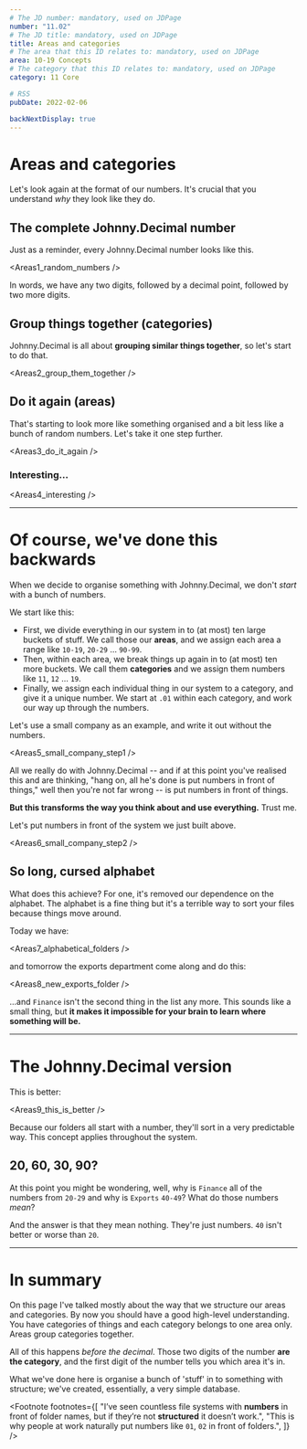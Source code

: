 ```yaml
---
# The JD number: mandatory, used on JDPage
number: "11.02"
# The JD title: mandatory, used on JDPage
title: Areas and categories
# The area that this ID relates to: mandatory, used on JDPage
area: 10-19 Concepts
# The category that this ID relates to: mandatory, used on JDPage
category: 11 Core

# RSS
pubDate: 2022-02-06

backNextDisplay: true
---
```




# Areas and categories

Let's look again at the format of our numbers. It's crucial that you understand _why_ they look like they do.

## The complete Johnny.Decimal number

Just as a reminder, every Johnny.Decimal number looks like this.

<Areas1_random_numbers />

In words, we have any two digits, followed by a decimal point, followed by two more digits.

## Group things together (categories)

Johnny.Decimal is all about **grouping similar things together**, so let's start to do that.

<Areas2_group_them_together />

## Do it again (areas)

That's starting to look more like something organised and a bit less like a bunch of random numbers. Let's take it one step further.

<Areas3_do_it_again />

### Interesting...

<Areas4_interesting />

---

# Of course, we've done this backwards

When we decide to organise something with Johnny.Decimal, we don't _start_ with a bunch of numbers.

We start like this:

- First, we divide everything in our system in to (at most) ten large buckets of stuff. We call those our **areas**, and we assign each area a range like `10-19`, `20-29` … `90-99`.
- Then, within each area, we break things up again in to (at most) ten more buckets. We call them **categories** and we assign them numbers like `11`, `12` … `19`.
- Finally, we assign each individual thing in our system to a category, and give it a unique number. We start at `.01` within each category, and work our way up through the numbers.

Let's use a small company as an example, and write it out without the numbers.

<Areas5_small_company_step1 />

All we really do with Johnny.Decimal -- and if at this point you've realised this and are thinking, "hang on, all he's done is put numbers in front of things," well then you're not far wrong -- is put numbers in front of things.<FootRef n={1} />

**But this transforms the way you think about and use everything.** Trust me.

Let's put numbers in front of the system we just built above.

<Areas6_small_company_step2 />

## So long, cursed alphabet

What does this achieve? For one, it's removed our dependence on the alphabet. The alphabet is a fine thing but it's a terrible way to sort your files because things move around.<FootRef n={2} />

Today we have:

<Areas7_alphabetical_folders />

and tomorrow the exports department come along and do this:

<Areas8_new_exports_folder />

…and `Finance` isn't the second thing in the list any more. This sounds like a small thing, but <strong>it makes it impossible for your brain to learn where something will be.</strong>

---

# The Johnny.Decimal version

This is better:

<Areas9_this_is_better />

Because our folders all start with a number, they'll sort in a very predictable way. This concept applies throughout the system.

## 20, 60, 30, 90?

At this point you might be wondering, well, why is `Finance` all of the numbers from `20-29` and why is `Exports` `40-49`? What do those numbers <em>mean</em>?

And the answer is that they mean nothing. They're just numbers. `40` isn't better or worse than `20`.

---

# In summary

On this page I've talked mostly about the way that we structure our areas and categories. By now you should have a good high-level understanding. You have categories of things and each category belongs to one area only. Areas group categories together.

All of this happens <em>before the decimal</em>. Those two digits of the number <strong>are the category</strong>, and the first digit of the number tells you which area it's in.

What we've done here is organise a bunch of 'stuff' in to something with structure; we've created, essentially, a very simple database.

<Footnote
  footnotes={[
    "I&rsquo;ve seen countless file systems with <strong>numbers</strong> in front of folder names, but if they&rsquo;re not <strong>structured</strong> it doesn&rsquo;t work.",
    "This is why people at work naturally put numbers like <code>01</code>, <code>02</code> in front of folders.",
  ]}
/>
